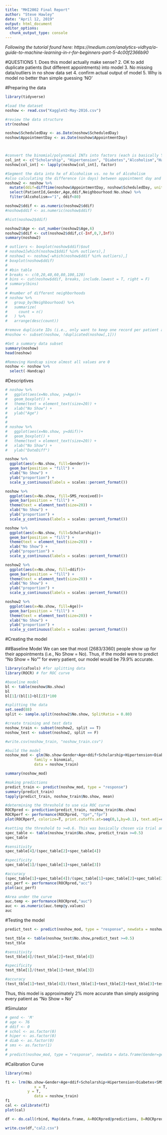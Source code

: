 ```yaml
---
title: "MHI2002 Final Report"
author: "Steve Hawley"
date: "April 12, 2019"
output: html_document
editor_options: 
  chunk_output_type: console
---
```

*Following the tutorial found here: https://medium.com/analytics-vidhya/a-guide-to-machine-learning-in-r-for-beginners-part-5-4c00f2366b90*

#QUESTIONS
1. Does this model actually make sense?
2. OK to add duplicate patients (but different appointments) into model
3. No missing data/outliers in no show data set
4. confirm actual output of model
5. Why is model no better than simple guessing 'NO'




#Preparing the data 

```r
library(tidyverse)

#load the dataset
noshow <- read.csv("KaggleV2-May-2016.csv")

#review the data structure
str(noshow)

noshow$ScheduledDay <- as.Date(noshow$ScheduledDay)
noshow$AppointmentDay <- as.Date(noshow$AppointmentDay)



#convert the binomial/polynomial INTs into factors (each is basically Y/N)
col_int <- c("Scholarship", "Hipertension", "Diabetes","Alcoholism","Handcap","SMS_received")
noshow[col_int] <- lapply(noshow[col_int], factor)

#Segment the data into hx of Alcoholism vs. no hx of Alcoholism 
#also calculating the difference (in days) between appointment day and schedule day
noshow2 <- noshow %>% 
  mutate(ddif=difftime(noshow$AppointmentDay, noshow$ScheduledDay, units = "days")) %>% 
  select(PatientId,Gender,Age,ddif,Neighbourhood:No.show) %>% 
  filter(Alcoholism=="1", ddif<80) 

noshow2$ddif <- as.numeric(noshow2$ddif)
#noshow$ddif <- as.numeric(noshow$ddif)

#hist(noshow2$ddif)

noshow2$Age <- cut_number(noshow2$Age,6)
noshow2$ddif <- cut(noshow2$ddif,c(-Inf,0,7,Inf))
summary(noshow2)

# outliers <- boxplot(noshow$ddif)$out
# noshow1[which(noshow1$ddif %in% outliers),]
# noshow1 <- noshow[-which(noshow$ddif %in% outliers),]
# boxplot(noshow$ddif)
# 
# #bin table
# breaks <- c(0,20,40,60,80,100,120)
# bins <- cut(noshow$ddif, breaks, include.lowest = T, right = F)
# summary(bins)
# 
# #number of different neighborhoods
# noshow %>% 
#   group_by(Neighbourhood) %>% 
#   summarize(
#     count = n()
#   ) %>% 
#   arrange(desc(count))

#remove duplicate IDs (i.e., only want to keep one record per patient and not their entire appt hx)
#noshow <- subset(noshow, !duplicated(noshow[,1]))

#Get a summary data subset
summary(noshow)
head(noshow)

#Removing Handcap since almost all values are 0
noshow <- noshow %>% 
  select(-Handcap)

```
#Descriptives


```r

# noshow %>% 
#   ggplot(aes(x=No.show, y=Age))+
#   geom_boxplot() +  
#   theme(text = element_text(size=20)) +
#   xlab("No Show") +
#   ylab("Age") 
#  
# 
# noshow %>% 
#   ggplot(aes(x=No.show, y=ddif))+
#   geom_boxplot() +  
#   theme(text = element_text(size=20)) +
#   xlab("No Show") +
#   ylab("DateDiff")

noshow %>% 
  ggplot(aes(x=No.show, fill=Gender))+
  geom_bar(position = "fill") +
  xlab("No Show") +
  ylab("proportion") +
  scale_y_continuous(labels = scales::percent_format())

noshow %>% 
  ggplot(aes(x=No.show, fill=SMS_received))+
  geom_bar(position = "fill") +  
  theme(text = element_text(size=20)) +
  xlab("No Show") +
  ylab("proportion") +
  scale_y_continuous(labels = scales::percent_format())

noshow %>% 
  ggplot(aes(x=No.show, fill=Scholarship))+
  geom_bar(position = "fill") +  
  theme(text = element_text(size=20)) +
  xlab("No Show") +
  ylab("proportion") +
  scale_y_continuous(labels = scales::percent_format())

noshow2 %>% 
  ggplot(aes(x=No.show, fill=ddif))+
  geom_bar(position = "fill") +  
  theme(text = element_text(size=20)) +
  xlab("No Show") +
  ylab("proportion") +
  scale_y_continuous(labels = scales::percent_format())

noshow2 %>% 
  ggplot(aes(x=No.show, fill=Age))+
  geom_bar(position = "fill") +  
  theme(text = element_text(size=20)) +
  xlab("No Show") +
  ylab("proportion") +
  scale_y_continuous(labels = scales::percent_format())

```

#Creating the model

##Baseline Model
We can see that most (2683/3360) people show up for their appointments (i.e., No Show = No). Thus, if the model were to predict "No Show = No"" for every patient, our model would be 79.9% accurate. 

```r
library(caTools) #for splitting data
library(ROCR) # for ROC curve

#baseline model
bl <- table(noshow$No.show)
bl
bl[1]/(bl[1]+bl[2])*100

#splitting the data
set.seed(88)
split <- sample.split(noshow2$No.show, SplitRatio = 0.80)

#create training and test data
noshow_train <- subset(noshow2, split == T)
noshow_test <- subset(noshow2, split == F)

#write.csv(noshow_train, "noshow_train.csv")

#build the model
noshow_mod <- glm(No.show~Gender+Age+ddif+Scholarship+Hipertension+Diabetes+SMS_received,
             family = binomial,
             data = noshow_train)

summary(noshow_mod)

#making predictions
predict_train <- predict(noshow_mod, type = "response")
summary(predict_train)
tapply(predict_train, noshow_train$No.show, mean)

#determining the threshold to use via ROC curve
ROCRpred <- prediction(predict_train, noshow_train$No.show)
ROCRperf <- performance(ROCRpred, "tpr","fpr")
plot(ROCRperf, colorize=T, print.cutoffs.at=seq(0,1,by=0.1), text.adj=c(-0.2,1.7))

#setting the threshold to >=0.6. This was basically chosen via trial and error looking for the highest accuracy
spec_table <- table(noshow_train$No.show, predict_train >=0.5)
spec_table

#sensitivity
spec_table[4]/(spec_table[2]+spec_table[4])

#specificity
spec_table[1]/(spec_table[1]+spec_table[3])

#accuracy
(spec_table[1]+spec_table[4])/(spec_table[1]+spec_table[2]+spec_table[3]+spec_table[4])
acc_perf <- performance(ROCRpred,"acc")
plot(acc_perf)

#Area under the curve
auc.temp <- performance(ROCRpred,"auc")
auc <- as.numeric(auc.temp@y.values)
auc

```
#Testing the model


```r
predict_test <- predict(noshow_mod, type = "response", newdata = noshow_test)

test_tble <- table(noshow_test$No.show,predict_test >=0.5)
test_tble

#sensitivity
test_tble[4]/(test_tble[2]+test_tble[4])

#specificity
test_tble[1]/(test_tble[1]+test_tble[3])

#accuracy
(test_tble[1]+test_tble[4])/(test_tble[1]+test_tble[2]+test_tble[3]+test_tble[4])

```
Thus, this model is approximately 2% more accurate than simply assigning every patient as "No Show = No"

#Simulator
```r
# gend <- 'M'
# age <- 76
# ddif <- 0
# schol <- as.factor(0)
# hiper <- as.factor(0)
# diab <- as.factor(0)
# sms <- as.factor(1)
# 
# predict(noshow_mod, type = "response", newdata = data.frame(Gender=gend,Age=age,ddif=ddif,Scholarship=schol,Hipertension=hiper,Diabetes=diab,SMS_received=sms))


```

#Calibration Curve
```r
library(rms)

f1 <- lrm(No.show~Gender+Age+ddif+Scholarship+Hipertension+Diabetes+SMS_received,
             x = T,
          y = T,
             data = noshow_train)
f1
cal <- calibrate(f1)
plot(cal)

df <- do.call(rbind, Map(data.frame, A=ROCRpred@predictions, B=ROCRpred@labels))

write.csv(df,"cal2.csv")
```